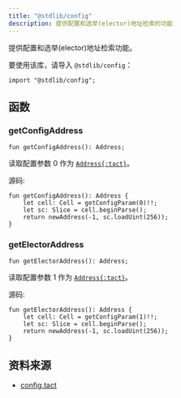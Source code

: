 ```yaml
---
title: "@stdlib/config"
description: 提供配置和选举(elector)地址检索的功能
---
```


提供配置和选举(elector)地址检索功能。

要使用该库，请导入 `@stdlib/config`：

```tact
import "@stdlib/config";
```

## 函数

### getConfigAddress

```tact
fun getConfigAddress(): Address;
```

读取配置参数 $0$ 作为 [`Address{:tact}`][p]。

源码:

```tact
fun getConfigAddress(): Address {
    let cell: Cell = getConfigParam(0)!!;
    let sc: Slice = cell.beginParse();
    return newAddress(-1, sc.loadUint(256));
}
```

### getElectorAddress

```tact
fun getElectorAddress(): Address;
```

读取配置参数 $1$ 作为 [`Address{:tact}`][p]。

源码:

```tact
fun getElectorAddress(): Address {
    let cell: Cell = getConfigParam(1)!!;
    let sc: Slice = cell.beginParse();
    return newAddress(-1, sc.loadUint(256));
}
```

## 资料来源

- [config.tact](https://github.com/tact-lang/tact/blob/61541b7783098e1af669faccd7d2334c10981c72/stdlib/libs/config.tact)

[p]: /book/types#primitive-types
